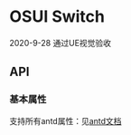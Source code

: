 
<Meta title="Switch"  />

# OSUI Switch

2020-9-28 通过UE视觉验收

## API

### 基本属性

支持所有antd属性：见[antd文档](https://ant.design/components/switch-cn/#API)



<Preview>
  <Story name="Demo" story={stories.Demo} />
</Preview>
